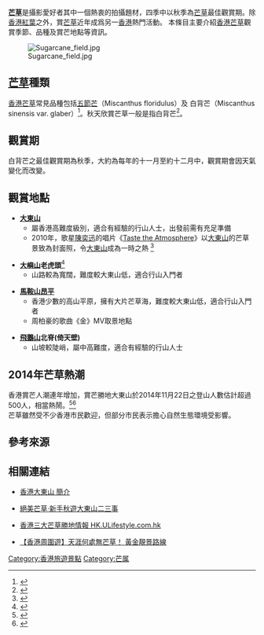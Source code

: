 '''[[芒草|芒草]]'''是攝影愛好者其中一個熱衷的拍攝題材，四季中以秋季為[[芒草|芒草]]最佳觀賞期。除[[香港紅葉|香港紅葉]]之外，賞[[芒草|芒草]]近年成爲另一[[香港|香港]]熱門活動。
本條目主要介紹[[香港|香港]][[芒草|芒草]]觀賞季節、品種及賞芒地點等資訊。

[[File:Sugarcane_field.jpg|thumb]]

== [[芒草|芒草]]種類 ==
[[香港|香港]][[芒草|芒草]]常見品種包括[[五節芒|五節芒]]（Miscanthus floridulus）及 白背芒（Miscanthus sinensis var. glaber）<ref name=" 風「芒」畢露－白背芒 ">{{cite web |url= http://www.nmns.edu.tw/public/BotanicalGarden/flowers/2008/winter/971223.htm |title= 風「芒」畢露－白背芒 |publisher= 國立自然科學博物館 |access-date= 2014-11-25 |archive-url= https://web.archive.org/web/20131225235406/http://www.nmns.edu.tw/public/BotanicalGarden/flowers/2008/winter/971223.htm |archive-date= 2013-12-25 |dead-url= yes }}</ref>。秋天欣賞芒草一般是指白背芒<ref name=" 【自然筆記】滄海桑田話芒草  ">{{cite web |url= http://naturet.ngo.org.tw/notes/mon.htm |title= 【自然筆記】滄海桑田話芒草 |publisher= 社團法人中華民國自然步道協會 |deadurl= yes |archiveurl= https://web.archive.org/web/20141031065019/http://naturet.ngo.org.tw/notes/mon.htm |archivedate= 2014-10-31 }}</ref>。

== 觀賞期 ==
白背芒之最佳觀賞期為秋季，大約為每年的十一月至約十二月中，觀賞期會因天氣變化而改變。

== 觀賞地點 ==
*'''[[大東山|大東山]]'''
**屬香港高難度級別，適合有經驗的行山人士，出發前需有充足準備
**2010年，歌星[[陳奕迅|陳奕迅]]的唱片《[[Taste_the_Atmosphere|Taste the Atmosphere]]》以[[大東山|大東山]]的芒草景致為封面照，令[[大東山|大東山]]成為一時之熱 <ref name=" 陳奕迅的新CD封面是怎樣拍出來的？ ">{{cite web |url= http://www.photoblog.hk/wordpress/4062/%E9%99%B3%E5%A5%95%E8%BF%85%E7%9A%84%E6%96%B0cd%E5%B0%81%E9%9D%A2%E6%98%AF%E6%80%8E%E6%A8%A3%E6%8B%8D%E5%87%BA%E4%BE%86%E7%9A%84%EF%BC%9F |title= 陳奕迅的新CD封面是怎樣拍出來的？ |publisher= Photoblog |access-date= 2014-11-25 |archive-url= https://web.archive.org/web/20161110022728/http://photoblog.hk/wordpress/4062/%E9%99%B3%E5%A5%95%E8%BF%85%E7%9A%84%E6%96%B0cd%E5%B0%81%E9%9D%A2%E6%98%AF%E6%80%8E%E6%A8%A3%E6%8B%8D%E5%87%BA%E4%BE%86%E7%9A%84%EF%BC%9F |archive-date= 2016-11-10 |dead-url= yes }}</ref>

*'''[[大嶼山|大嶼山]]老虎頭'''<ref name=" 大東山之外 香港三大芒草勝地 ">{{cite web|url= http://hk.ulifestyle.com.hk/topic/detail.html?id=ABFGD1ozBwlZHwNq |title= 大東山之外 香港三大芒草勝地    | publisher= HK.ULifestyle.com.hk }}</ref>
**山路較為寬闊，難度較大東山低，適合行山入門者

*'''[[馬鞍山_(香港市鎮)|馬鞍山]][[昂平|昂平]]'''
**香港少數的高山平原，擁有大片芒草海，難度較大東山低，適合行山入門者
**周柏豪的歌曲《金》MV取景地點

*'''[[飛鵝山|飛鵝山]]北脊(倚天壁)'''
**山坡較陡峭，屬中高難度，適合有經驗的行山人士

== 2014年芒草熱潮 ==
香港賞芒人潮連年增加，賞芒勝地大東山於2014年11月22日之登山人數估計超過500人，相當熱鬧。<ref name=" 爬千級梯上山賞芒草海 500人塞滿大東山小路  ">{{cite web|url= http://hk.apple.nextmedia.com/news/art/20141123/18944856 |title= 爬千級梯上山賞芒草海 500人塞滿大東山小路     | publisher= 蘋果日報 }}</ref><ref name=" 浪漫金秋看金色芒草佈滿 大東山 ">{{cite web|url= http://paper.wenweipo.com/2014/10/21/zt1410210007.htm |title= 浪漫金秋看金色芒草佈滿 大東山     | publisher= 文匯報 }}</ref><br />

芒草雖然受不少香港市民歡迎，但部分市民表示擔心自然生態環境受影響。

== 參考來源 ==
{{reflist}}

== 相關連結 ==
*[http://www.discoverhongkong.com/tc/see-do/great-outdoors/hikes/sunset-peak.jsp  香港大東山 簡介 ] 

*[http://blog.ulifestyle.com.hk/blogger/giegie_lau/2014/11/%E5%B1%B1%E7%B3%BB%E6%97%85%E8%A1%8C-%E7%B5%95%E7%BE%8E%E8%8A%92%E8%8D%89%E2%80%A7%E6%96%B0%E6%89%8B%E7%A7%8B%E9%81%8A%E5%A4%A7%E6%9D%B1%E5%B1%B1%E4%BA%8C%E4%B8%89%E4%BA%8B/  絕美芒草‧新手秋遊大東山二三事 ]

*[http://hk.ulifestyle.com.hk/topic/detail.html?id=ABFGD1ozBwlZHwNq  香港三大芒草勝地情報 HK.ULifestyle.com.hk ]

*[https://web.archive.org/web/20141206194427/http://hk.ulifestyle.com.hk/tour/detail.html?id=ABBGD1ozBwhZEANr 【香港周圍遊】天涯何處無芒草！ 黃金靚景路線 ]

[[Category:香港旅遊景點|Category:香港旅遊景點]]
[[Category:芒属|Category:芒属]]